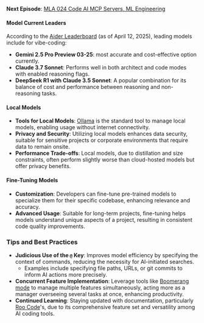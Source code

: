 
**Next Episode**: [MLA 024 Code AI MCP Servers, ML Engineering](/mlg/mla-24)

#### Model Current Leaders
According to the [Aider Leaderboard](https://aider.chat/docs/leaderboards/) (as of April 12, 2025), leading models include for vibe-coding:
  - **Gemini 2.5 Pro Preview 03-25**: most accurate and cost-effective option currently.
  - **Claude 3.7 Sonnet**: Performs well in both architect and code modes with enabled reasoning flags.
  - **DeepSeek R1 with Claude 3.5 Sonnet**: A popular combination for its balance of cost and performance between reasoning and non-reasoning tasks.

#### Local Models
- **Tools for Local Models**: [Ollama](https://ollama.com/) is the standard tool to manage local models, enabling usage without internet connectivity.
- **Privacy and Security**: Utilizing local models enhances data security, suitable for sensitive projects or corporate environments that require data to remain onsite.
- **Performance Trade-offs**: Local models, due to distillation and size constraints, often perform slightly worse than cloud-hosted models but offer privacy benefits.

#### Fine-Tuning Models
- **Customization**: Developers can fine-tune pre-trained models to specialize them for their specific codebase, enhancing relevance and accuracy.
- **Advanced Usage**: Suitable for long-term projects, fine-tuning helps models understand unique aspects of a project, resulting in consistent code quality improvements.

### Tips and Best Practices
- **Judicious Use of the `@` Key**: Improves model efficiency by specifying the context of commands, reducing the necessity for AI-initiated searches.
  - Examples include specifying file paths, URLs, or git commits to inform AI actions more precisely.
- **Concurrent Feature Implementation**: Leverage tools like [Boomerang mode](https://docs.roocode.com/features/boomerang-tasks) to manage multiple features simultaneously, acting more as a manager overseeing several tasks at once, enhancing productivity.
- **Continued Learning**: Staying updated with documentation, particularly [Roo Code](https://docs.roocode.com/)'s, due to its comprehensive feature set and versatility among AI coding tools.